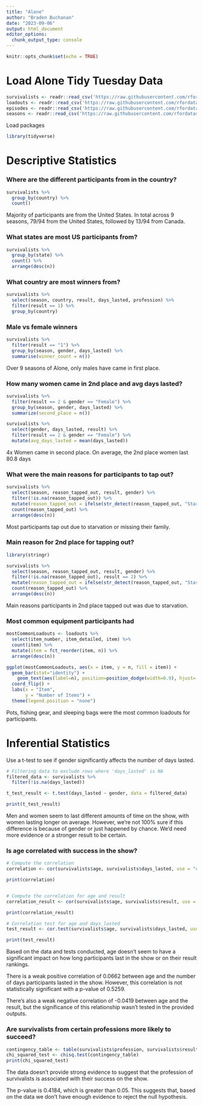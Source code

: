 ```yaml
---
title: "Alone"
author: "Braden Buchanan"
date: "2023-09-06"
output: html_document
editor_options: 
  chunk_output_type: console
---
```


```r
knitr::opts_chunk$set(echo = TRUE)
```

# Load Alone Tidy Tuesday Data
```r
survivalists <- readr::read_csv('https://raw.githubusercontent.com/rfordatascience/tidytuesday/master/data/2023/2023-01-24/survivalists.csv')
loadouts <- readr::read_csv('https://raw.githubusercontent.com/rfordatascience/tidytuesday/master/data/2023/2023-01-24/loadouts.csv')
episodes <- readr::read_csv('https://raw.githubusercontent.com/rfordatascience/tidytuesday/master/data/2023/2023-01-24/episodes.csv')
seasons <- readr::read_csv('https://raw.githubusercontent.com/rfordatascience/tidytuesday/master/data/2023/2023-01-24/seasons.csv')
```

Load packages
```r
library(tidyverse)
```

# Descriptive Statistics

### Where are the different participants from in the country?
```r
survivalists %>%
  group_by(country) %>%
  count()
```
Majority of participants are from the United States. In total across 9 seasons, 79/94 from the United States, followed by 13/94 from Canada.

### What states are most US participants from?
```r
survivalists %>%
  group_by(state) %>%
  count() %>%
  arrange(desc(n))
```

### What country are most winners from?
```r
survivalists %>%
  select(season, country, result, days_lasted, profession) %>%
  filter(result == 1) %>%
  group_by(country)
```

### Male vs female winners
```r
survivalists %>%
  filter(result == "1") %>%
  group_by(season, gender, days_lasted) %>%
  summarise(winner_count = n())
```
Over 9 seasons of Alone, only males have came in first place. 

### How many women came in 2nd place and avg days lasted?
```r
survivalists %>%
  filter(result == 2 & gender == "Female") %>%
  group_by(season, gender, days_lasted) %>%
  summarize(second_place = n())

survivalists %>%
  select(gender, days_lasted, result) %>%
  filter(result == 2 & gender == "Female") %>%
  mutate(avg_days_lasted = mean(days_lasted))
```
4x Women came in second place. On average, the 2nd place women last 80.8 days

### What were the main reasons for participants to tap out?
```r
survivalists %>%
  select(season, reason_tapped_out, result, gender) %>%
  filter(!is.na(reason_tapped_out)) %>%
  mutate(reason_tapped_out = ifelse(str_detect(reason_tapped_out, "Starvation"), "Starvation", reason_tapped_out)) %>%
  count(reason_tapped_out) %>%
  arrange(desc(n))
```
Most participants tap out due to starvation or missing their family.

### Main reason for 2nd place for tapping out?
```r
library(stringr)

survivalists %>%
  select(season, reason_tapped_out, result, gender) %>%
  filter(!is.na(reason_tapped_out), result == 2) %>%
  mutate(reason_tapped_out = ifelse(str_detect(reason_tapped_out, "Starvation"), "Starvation", reason_tapped_out)) %>%
  count(reason_tapped_out) %>%
  arrange(desc(n))
```
Main reasons participants in 2nd place tapped out was due to starvation.

### Most common equipment participants had
```r
mostCommonLoadouts <- loadouts %>%
  select(item_number, item_detailed, item) %>%
  count(item) %>%
  mutate(item = fct_reorder(item, n)) %>%
  arrange(desc(n))

ggplot(mostCommonLoadouts, aes(x = item, y = n, fill = item)) +
  geom_bar(stat="identity") +
    geom_text(aes(label=n), position=position_dodge(width=0.9), hjust=-0.3) +
  coord_flip() + 
  labs(x = "Item", 
       y = "Number of Items") + 
  theme(legend.position = "none")
```
Pots, fishing gear, and sleeping bags were the most common loadouts for participants.

# Inferential Statistics
Use a t-test to see if gender significantly affects the number of days lasted.
```r
# Filtering data to exclude rows where 'days_lasted' is NA
filtered_data <- survivalists %>%
  filter(!is.na(days_lasted))

t_test_result <- t.test(days_lasted ~ gender, data = filtered_data)

print(t_test_result)
```
Men and women seem to last different amounts of time on the show, with women lasting longer on average. However, we're not 100% sure if this difference is because of gender or just happened by chance. We'd need more evidence or a stronger result to be certain.

### Is age correlated with success in the show?
```r
# Compute the correlation
correlation <- cor(survivalists$age, survivalists$days_lasted, use = "complete.obs")

print(correlation)


# Compute the correlation for age and result
correlation_result <- cor(survivalists$age, survivalists$result, use = "complete.obs")

print(correlation_result)

# Correlation test for age and days_lasted
test_result <- cor.test(survivalists$age, survivalists$days_lasted, use = "complete.obs")

print(test_result)
```
Based on the data and tests conducted, age doesn't seem to have a significant impact on how long participants last in the show or on their result rankings.

There is a weak positive correlation of 0.0662 between age and the number of days participants lasted in the show. However, this correlation is not statistically significant with a p-value of 0.5259.

There's also a weak negative correlation of -0.0419 between age and the result, but the significance of this relationship wasn't tested in the provided outputs.

### Are survivalists from certain professions more likely to succeed?
```r
contingency_table <- table(survivalists$profession, survivalists$result)
chi_squared_test <- chisq.test(contingency_table)
print(chi_squared_test)
```
The data doesn't provide strong evidence to suggest that the profession of survivalists is associated with their success on the show.

The p-value is 0.4184, which is greater than 0.05. This suggests that, based on the data we don't have enough evidence to reject the null hypothesis. 